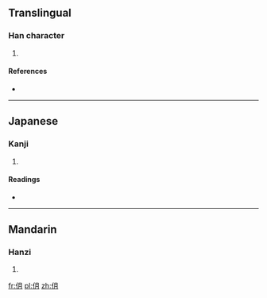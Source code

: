==Translingual==

===Han character===
{{Han char|rn=9|rad=人|as=04|sn=6|four=2722<sub>0</sub>|canj=人月 (OB), XX人月 (XXOB)|ids=⿰[[亻]][[月]]}}

# {{defn|Han|sort=人04}}

====References====
* {{Han ref|kx=0094.160|dkj=00408|hdz=10124.150|uh=4EF4|ud=20212|bh=C9BA|bd=51642}}

----

==Japanese==

===Kanji===
{{ja-kanji|grade=|rs=人04}}

# {{defn|lang=ja|sort=人04}}

====Readings====
* {{ja-readings|on=[[がつ]] (gatsu), [[がち]] (gachi)|kun=}}

----

==Mandarin==

===Hanzi===
{{cmn-hanzi|pin=[[jià]] ([[jia4]]), [[jie]] ([[jie5]]), [[wàn]] ([[wan4]])|wg=chia<sup>4</sup>, chieh<sup>5</sup>, wan<sup>4</sup>}}

# {{defn|lang=cmn|sort=人04}}

[[fr:仴]]
[[pl:仴]]
[[zh:仴]]